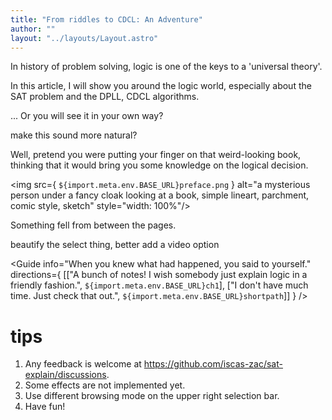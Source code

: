 ```yaml
---
title: "From riddles to CDCL: An Adventure"
author: ""
layout: "../layouts/Layout.astro"
---
```



In history of problem solving, logic is one of the keys to a 'universal theory'.

In this article, I will show you around the logic world, especially
about the SAT problem and the DPLL, CDCL algorithms.

... Or you will see it in your own way?

<TodoModal>
make this sound more natural?
</TodoModal>

Well, pretend you were putting your finger on that weird-looking book,
thinking that it would bring you some knowledge on the logical decision.

<img src={ `${import.meta.env.BASE_URL}preface.png` }
alt="a mysterious person under a fancy cloak looking at a book, 
simple lineart, parchment, comic style, sketch"
style="width: 100%"/>

Something fell from between the pages.

<TodoModal>
beautify the select thing, better add a video option
</TodoModal>


<Guide
info="When you knew what had happened, you said to yourself."
directions={ [["A bunch of notes! I wish somebody just explain logic in a friendly fashion.", `${import.meta.env.BASE_URL}ch1`],
["I don't have much time. Just check that out.", `${import.meta.env.BASE_URL}shortpath`]] }
/>

# tips

1. Any feedback is welcome at https://github.com/iscas-zac/sat-explain/discussions.
2. Some effects are not implemented yet.
3. Use <Highlighter target="mode" bare="true" description="oops, you found me?">
different browsing mode </Highlighter>
on the upper right selection bar.
4. Have fun!

